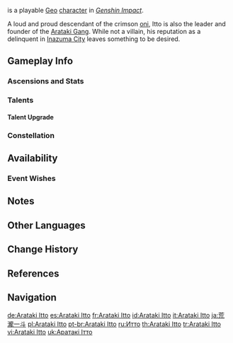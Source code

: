 {{CharacterTabs}}
{{Character Infobox
|image            = <gallery>
Arataki Itto Card.png|Card
Character Arataki Itto Full Wish.png|Wish
Character Arataki Itto Game.png|In-Game
</gallery>

<!--Playable Character Information-->
|type             = Playable
|quality           = 5
|weapon           = Claymore
|element          = Geo

<!--Character Information-->
|name             = Arataki Itto
|birthday         = June 1st
|constellation    = Taurus Iracundus
|region           = Inazuma
|affiliation      = Arataki Gang
|affiliation2     = Oni
|affiliation3     = Youkai
|dish             = Way of the Strong
|obtain           = Character Event Wishes
|event_name       = Oni's Royale
|releaseDate      = 2021-12-14

<!--Titles-->
|title            = Hanamizaka Heroics
|title2           = The First and Greatest Head of the Arataki Gang

<!--Voice Actors-->
|voiceEN          = {{w|Max Mittelman}}<ref name="Arataki Itto EN/JP">Twitter: [https://twitter.com/GenshinImpact/status/1468460338123264001 EN & JP VA Announcement]</ref>
|voiceCN          = [https://zh.moegirl.org.cn/刘照坤 Liu Zhaokun ({{zh|刘照坤}})]<ref>Bilibili: [https://www.bilibili.com/video/BV1ZT4y197ko Version 2.3 Chinese Special Program]</ref>
|voiceJP          = {{w|Takanori Nishikawa|Nishikawa Takanori ({{ja|西川貴教}})}}<ref name="Arataki Itto EN/JP" />
|voiceKR          = {{w|Song Joon-seok|Song Joon-seok ({{ko|송준석}})}}<ref>Twitter: [https://twitter.com/genshinimpactkr/status/1468460336185364480 KR VA Announcement]</ref>
}}
{{Lang|'''Arataki Itto'''{{Name Order|Japanese}}|ja={{rubi|荒|あら|瀧|たき|一|いっ|斗|と}}|ja_rm=Arataki Itto}} is a playable [[Geo]] [[character]] in ''[[Genshin Impact]]''.

A loud and proud descendant of the crimson [[oni]], Itto is also the leader and founder of the [[Arataki Gang]]. While not a villain, his reputation as a delinquent in [[Inazuma City]] leaves something to be desired.

==Gameplay Info==
===Ascensions and Stats===
{{Character Ascensions and Stats}}

===Talents ===
{{Talent Table}}

====Talent Upgrade====
{{Talent Upgrade}}

=== Constellation===
{{Constellation Table}}

==Availability==
===Event Wishes===
{{Featured}}

==Notes==
{{Reflist|note=1}}

==Other Languages==
{{Other Languages
|default_hidden = 1
|en      = Arataki Itto
|zhs     = 荒泷一斗
|zhs_rm  = Huānglóng Yīdǒu
|zht     = 荒瀧一斗
|zht_rm  = Huānglóng Yīdǒu
|ja      = {{Rubi|荒|あら|瀧|たき|一|いっ|斗|と}}
|ja_rm   = Arataki Itto
|ko      = 아라타키 이토
|ko_rm   = Arataki Ito
|es      = Arataki Itto
|fr      = Arataki Itto
|ru      = Итто
|th      = Arataki Itto
|vi      = Arataki Itto
|de      = Arataki Itto
|id      = Arataki Itto
|pt      = Arataki Itto
|tr      = Arataki Itto
|it      = Arataki Itto
}}

==Change History==
{{Change History|2.3|introduced=2.0}}

==References==
{{Reflist}}

==Navigation==
{{Character Navbox}}

<!--interwiki-->

[[de:Arataki Itto]]
[[es:Arataki Itto]]
[[fr:Arataki Itto]]
[[id:Arataki Itto]]
[[it:Arataki Itto]]
[[ja:荒瀧一斗]]
[[pl:Arataki Itto]]
[[pt-br:Arataki Itto]]
[[ru:Итто]]
[[th:Arataki Itto]]
[[tr:Arataki Itto]]
[[vi:Arataki Itto]]
[[uk:Аратакі Ітто]]